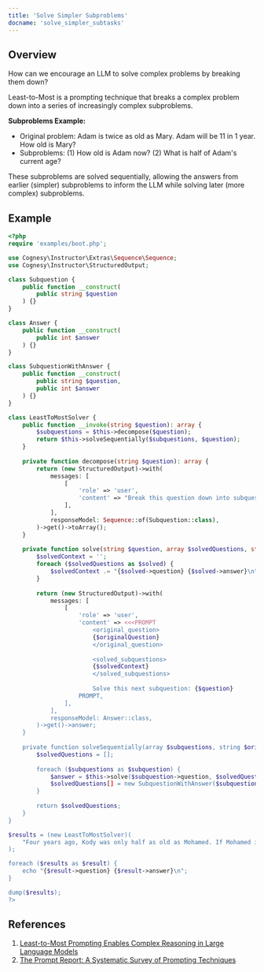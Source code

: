 ```yaml
---
title: 'Solve Simpler Subproblems'
docname: 'solve_simpler_subtasks'
---
```


## Overview

How can we encourage an LLM to solve complex problems by breaking them down?

Least-to-Most is a prompting technique that breaks a complex problem down into a series of increasingly complex subproblems.

**Subproblems Example:**
- Original problem: Adam is twice as old as Mary. Adam will be 11 in 1 year. How old is Mary?
- Subproblems: (1) How old is Adam now? (2) What is half of Adam's current age?

These subproblems are solved sequentially, allowing the answers from earlier (simpler) subproblems to inform the LLM while solving later (more complex) subproblems.

## Example

```php
<?php
require 'examples/boot.php';

use Cognesy\Instructor\Extras\Sequence\Sequence;
use Cognesy\Instructor\StructuredOutput;

class Subquestion {
    public function __construct(
        public string $question
    ) {}
}

class Answer {
    public function __construct(
        public int $answer
    ) {}
}

class SubquestionWithAnswer {
    public function __construct(
        public string $question,
        public int $answer
    ) {}
}

class LeastToMostSolver {
    public function __invoke(string $question): array {
        $subquestions = $this->decompose($question);
        return $this->solveSequentially($subquestions, $question);
    }
    
    private function decompose(string $question): array {
        return (new StructuredOutput)->with(
            messages: [
                [
                    'role' => 'user', 
                    'content' => "Break this question down into subquestions to solve sequentially: {$question}"
                ],
            ],
            responseModel: Sequence::of(Subquestion::class),
        )->get()->toArray();
    }
    
    private function solve(string $question, array $solvedQuestions, string $originalQuestion): int {
        $solvedContext = '';
        foreach ($solvedQuestions as $solved) {
            $solvedContext .= "{$solved->question} {$solved->answer}\n";
        }
        
        return (new StructuredOutput)->with(
            messages: [
                [
                    'role' => 'user',
                    'content' => <<<PROMPT
                        <original_question>
                        {$originalQuestion}
                        </original_question>
                        
                        <solved_subquestions>
                        {$solvedContext}
                        </solved_subquestions>
                        
                        Solve this next subquestion: {$question}
                    PROMPT,
                ],
            ],
            responseModel: Answer::class,
        )->get()->answer;
    }
    
    private function solveSequentially(array $subquestions, string $originalQuestion): array {
        $solvedQuestions = [];
        
        foreach ($subquestions as $subquestion) {
            $answer = $this->solve($subquestion->question, $solvedQuestions, $originalQuestion);
            $solvedQuestions[] = new SubquestionWithAnswer($subquestion->question, $answer);
        }
        
        return $solvedQuestions;
    }
}

$results = (new LeastToMostSolver)(
    "Four years ago, Kody was only half as old as Mohamed. If Mohamed is currently twice 30 years old, how old is Kody?"
);

foreach ($results as $result) {
    echo "{$result->question} {$result->answer}\n";
}

dump($results);
?>
```

## References

1. [Least-to-Most Prompting Enables Complex Reasoning in Large Language Models](https://arxiv.org/abs/2205.10625)
2. [The Prompt Report: A Systematic Survey of Prompting Techniques](https://arxiv.org/abs/2406.06608)